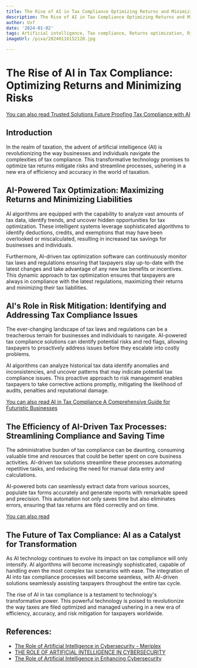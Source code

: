 ```yaml
---
title: The Rise of AI in Tax Compliance Optimizing Returns and Minimizing Risks
description: The Rise of AI in Tax Compliance Optimizing Returns and Minimizing Risks
author: Usf
date: '2024-01-02'
tags: Artificial intelligence, Tax compliance, Returns optimization, Risk minimization
imageUrl: /pixa/20240116152120.jpg

---
```

# The Rise of AI in Tax Compliance: Optimizing Returns and Minimizing Risks

[You  can also  read Trusted Solutions Future Proofing Tax Compliance with AI](Trusted%20Solutions%20Future%20Proofing%20Tax%20Compliance%20with%20AI)


## Introduction

In the realm  of taxation, the advent of  artificial intelligence (AI) is revolutionizing the way businesses and individuals navigate the complexities of  tax  compliance. This transformative technology promises to optimize tax returns mitigate risks and streamline processes,  ushering in a new era of efficiency and accuracy in the world  of taxation.

## AI-Powered Tax Optimization: Maximizing Returns and Minimizing Liabilities

AI algorithms are equipped with the capability to analyze vast amounts of tax data,  identify trends, and uncover  hidden  opportunities  for tax optimization. These intelligent systems leverage  sophisticated algorithms to identify deductions,  credits, and exemptions that may have been overlooked or miscalculated, resulting  in increased tax savings for businesses and individuals.

Furthermore, AI-driven tax optimization software can continuously monitor tax  laws  and regulations ensuring that  taxpayers stay up-to-date with the latest changes and take advantage  of  any new tax  benefits or incentives. This dynamic approach to tax optimization ensures that  taxpayers are  always in compliance with the latest regulations, maximizing their returns and minimizing their tax liabilities.

## AI's Role in Risk Mitigation: Identifying and Addressing Tax Compliance Issues

The ever-changing landscape of tax laws and regulations can be a treacherous terrain for businesses and individuals to navigate. AI-powered tax  compliance solutions can identify potential risks and red  flags, allowing taxpayers to proactively address issues before they  escalate into costly problems.

AI algorithms  can  analyze  historical tax data identify  anomalies and inconsistencies, and uncover patterns that may indicate potential tax compliance issues. This proactive approach to risk management enables taxpayers to take  corrective actions promptly, mitigating the likelihood  of audits, penalties and reputational damage.

[You can also  read AI in Tax Compliance  A  Comprehensive  Guide for Futuristic Businesses](AI%20in%20Tax%20Compliance%20A%20Comprehensive%20Guide%20for%20Futuristic%20Businesses)


## The Efficiency of AI-Driven Tax Processes: Streamlining Compliance and Saving Time

The administrative burden of tax compliance can be daunting, consuming valuable time  and resources that could be better spent on core  business activities. AI-driven tax solutions streamline these processes automating repetitive tasks, and reducing the need for manual data entry  and calculations.

AI-powered bots  can seamlessly extract data from various sources, populate tax forms accurately and generate reports with remarkable speed and precision. This automation not only saves time but also eliminates errors, ensuring that tax returns are filed correctly and on time.

[You can also read ]()


## The Future of Tax Compliance:  AI as a  Catalyst for Transformation

As AI technology continues to evolve its impact on tax compliance will only intensify. AI algorithms will become increasingly sophisticated, capable of handling even the most complex tax scenarios with ease. The integration  of AI into tax compliance processes will  become seamless,  with AI-driven solutions  seamlessly assisting taxpayers throughout  the entire  tax cycle.

The rise of AI in tax compliance is a testament to technology's transformative power. This powerful technology is poised to revolutionize the way taxes are filed optimized and managed ushering in a new era of efficiency, accuracy, and  risk mitigation for taxpayers worldwide.

## References:
- [The Role of Artificial Intelligence in Cybersecurity - Meriplex](https://meriplex.com/the-role-of-artificial-intelligence-in-cybersecurity/)
- [THE ROLE OF ARTIFICIAL INTELLIGENCE IN CYBERSECURITY](https://www.linkedin.com/pulse/role-artificial-intelligence-cybersecurity-enhancing-threat)
- [The Role of Artificial Intelligence in Enhancing Cybersecurity](https://www.linkedin.com/pulse/role-artificial-intelligence-enhancing-cybersecurity-techcorlab)
